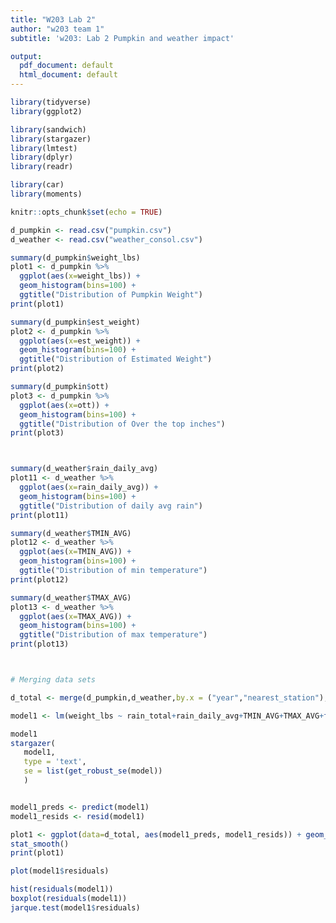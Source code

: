```yaml
---
title: "W203 Lab 2"
author: "w203 team 1"
subtitle: 'w203: Lab 2 Pumpkin and weather impact'

output:
  pdf_document: default
  html_document: default
---
```


```r
library(tidyverse)
library(ggplot2) 

library(sandwich)
library(stargazer)
library(lmtest)
library(dplyr)
library(readr)

library(car)
library(moments)
```

```r
knitr::opts_chunk$set(echo = TRUE)
```


```r
d_pumpkin <- read.csv("pumpkin.csv")
d_weather <- read.csv("weather_consol.csv")
```

```r
summary(d_pumpkin$weight_lbs)
plot1 <- d_pumpkin %>%
  ggplot(aes(x=weight_lbs)) + 
  geom_histogram(bins=100) + 
  ggtitle("Distribution of Pumpkin Weight")
print(plot1)

summary(d_pumpkin$est_weight)
plot2 <- d_pumpkin %>%
  ggplot(aes(x=est_weight)) + 
  geom_histogram(bins=100) + 
  ggtitle("Distribution of Estimated Weight")
print(plot2)

summary(d_pumpkin$ott)
plot3 <- d_pumpkin %>%
  ggplot(aes(x=ott)) + 
  geom_histogram(bins=100) + 
  ggtitle("Distribution of Over the top inches")
print(plot3)




```
```r
summary(d_weather$rain_daily_avg)
plot11 <- d_weather %>%
  ggplot(aes(x=rain_daily_avg)) + 
  geom_histogram(bins=100) + 
  ggtitle("Distribution of daily avg rain")
print(plot11)

summary(d_weather$TMIN_AVG)
plot12 <- d_weather %>%
  ggplot(aes(x=TMIN_AVG)) + 
  geom_histogram(bins=100) + 
  ggtitle("Distribution of min temperature")
print(plot12)

summary(d_weather$TMAX_AVG)
plot13 <- d_weather %>%
  ggplot(aes(x=TMAX_AVG)) + 
  geom_histogram(bins=100) + 
  ggtitle("Distribution of max temperature")
print(plot13)




```

``` r
# Merging data sets

d_total <- merge(d_pumpkin,d_weather,by.x = ("year","nearest_station"), by.y = ("year","station_id"))
```


```r
model1 <- lm(weight_lbs ~ rain_total+rain_daily_avg+TMIN_AVG+TMAX_AVG+factor(year) , data=d_total)

model1
stargazer(
   model1, 
   type = 'text', 
   se = list(get_robust_se(model))
   )



```



```r
model1_preds <- predict(model1)
model1_resids <- resid(model1)

plot1 <- ggplot(data=d_total, aes(model1_preds, model1_resids)) + geom_point() +
stat_smooth()
print(plot1)
```

> 

```r
plot(model1$residuals)

hist(residuals(model1))
boxplot(residuals(model1)) 
jarque.test(model1$residuals)
```